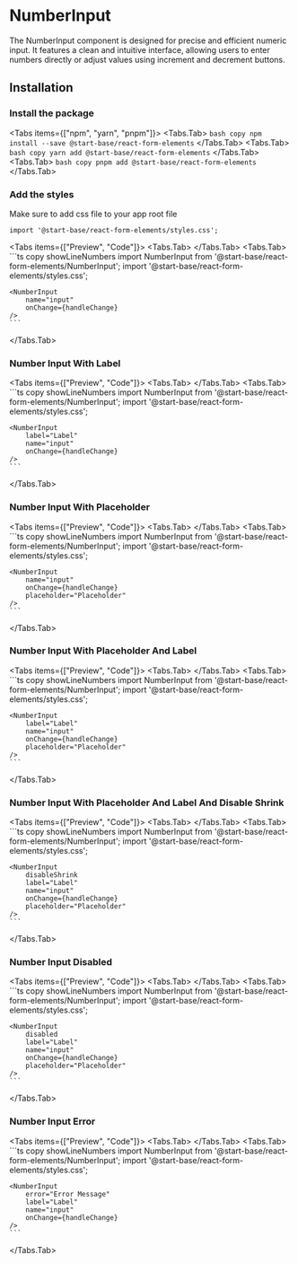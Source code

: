 
# NumberInput

The NumberInput component is designed for precise and efficient numeric input. It features a clean and intuitive interface, allowing users to enter numbers directly or adjust values using increment and decrement buttons.

<ApiReferenceButton path="form-numberInput--docs" />

## Installation

<Steps>

### Install the package

<Tabs items={["npm", "yarn", "pnpm"]}>
<Tabs.Tab>
    ``` bash copy
    npm install --save @start-base/react-form-elements
    ```
  </Tabs.Tab>
  <Tabs.Tab>
    ``` bash copy
    yarn add @start-base/react-form-elements
    ```
  </Tabs.Tab>
  <Tabs.Tab>
    ``` bash copy
    pnpm add @start-base/react-form-elements
    ```
  </Tabs.Tab>
</Tabs>
 
### Add the styles
 
Make sure to add css file to your app root file

``` tsx copy
import '@start-base/react-form-elements/styles.css';
```

</Steps>

<Tabs items={["Preview", "Code"]}>
  <Tabs.Tab>
  <Preview height="200px">
  <FormOnChange>
    <NumberInput
    name="input"
  />
  </FormOnChange>
  </Preview>
  </Tabs.Tab>
  <Tabs.Tab>
    ```ts copy showLineNumbers
    import NumberInput from '@start-base/react-form-elements/NumberInput';
    import '@start-base/react-form-elements/styles.css';

    <NumberInput
        name="input"
        onChange={handleChange}
    />
    ```
  </Tabs.Tab>
</Tabs>

### Number Input With Label

<Tabs items={["Preview", "Code"]}>
  <Tabs.Tab>
  <Preview height="200px">
  <FormOnChange>
    <NumberInput
    label="Label"
    name="input"
  />
  </FormOnChange>
  </Preview>
  </Tabs.Tab>
  <Tabs.Tab>
    ```ts copy showLineNumbers
    import NumberInput from '@start-base/react-form-elements/NumberInput';
    import '@start-base/react-form-elements/styles.css';

    <NumberInput
        label="Label"
        name="input"
        onChange={handleChange}
    />
    ```
  </Tabs.Tab>
</Tabs>

### Number Input With Placeholder

<Tabs items={["Preview", "Code"]}>
  <Tabs.Tab>
  <Preview height="200px">
  <FormOnChange>
   <NumberInput
    name="input"
    placeholder="Placeholder"
  />
  </FormOnChange>
  </Preview>
  </Tabs.Tab>
  <Tabs.Tab>
    ```ts copy showLineNumbers
    import NumberInput from '@start-base/react-form-elements/NumberInput';
    import '@start-base/react-form-elements/styles.css';

    <NumberInput
        name="input"
        onChange={handleChange}
        placeholder="Placeholder"
    />
    ```
  </Tabs.Tab>
</Tabs>

### Number Input With Placeholder And Label

<Tabs items={["Preview", "Code"]}>
  <Tabs.Tab>
  <Preview height="200px">
  <FormOnChange>
    <NumberInput
    label="Label"
    name="input"
    placeholder="Placeholder"
  />
  </FormOnChange>
  </Preview>
  </Tabs.Tab>
  <Tabs.Tab>
    ```ts copy showLineNumbers
    import NumberInput from '@start-base/react-form-elements/NumberInput';
    import '@start-base/react-form-elements/styles.css';

    <NumberInput
        label="Label"
        name="input"
        onChange={handleChange}
        placeholder="Placeholder"
    />
    ```
  </Tabs.Tab>
</Tabs>

### Number Input With Placeholder And Label And Disable Shrink

<Tabs items={["Preview", "Code"]}>
  <Tabs.Tab>
  <Preview height="200px">
  <FormOnChange>
   <NumberInput
    disableShrink
    label="Label"
    name="input"
    placeholder="Placeholder"
  />
  </FormOnChange>
  </Preview>
  </Tabs.Tab>
  <Tabs.Tab>
    ```ts copy showLineNumbers
    import NumberInput from '@start-base/react-form-elements/NumberInput';
    import '@start-base/react-form-elements/styles.css';

    <NumberInput
        disableShrink
        label="Label"
        name="input"
        onChange={handleChange}
        placeholder="Placeholder"
    />
    ```
  </Tabs.Tab>
</Tabs>

### Number Input Disabled

<Tabs items={["Preview", "Code"]}>
  <Tabs.Tab>
  <Preview height="200px">
  <FormOnChange>
    <NumberInput
    disabled
    label="Label"
    name="input"
    placeholder="Placeholder"
  />
  </FormOnChange>
  </Preview>
  </Tabs.Tab>
  <Tabs.Tab>
    ```ts copy showLineNumbers
    import NumberInput from '@start-base/react-form-elements/NumberInput';
    import '@start-base/react-form-elements/styles.css';

    <NumberInput
        disabled
        label="Label"
        name="input"
        onChange={handleChange}
        placeholder="Placeholder"
    />
    ```
  </Tabs.Tab>
</Tabs>

### Number Input Error

<Tabs items={["Preview", "Code"]}>
  <Tabs.Tab>
  <Preview height="200px">
    <FormOnChange>
   <NumberInput
    error="Error Message"
    label="Label"
    name="input"
  />
  </FormOnChange>
  </Preview>
  </Tabs.Tab>
  <Tabs.Tab>
    ```ts copy showLineNumbers
    import NumberInput from '@start-base/react-form-elements/NumberInput';
    import '@start-base/react-form-elements/styles.css';

    <NumberInput
        error="Error Message"
        label="Label"
        name="input"
        onChange={handleChange}
    />
    ```
  </Tabs.Tab>
</Tabs>
